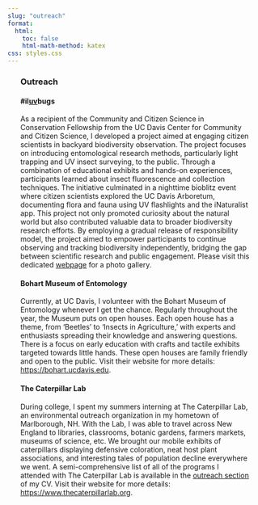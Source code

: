 ```yaml
---
slug: "outreach"
format:
  html:
    toc: false
    html-math-method: katex
css: styles.css
---
```


::: {#body style="width: 90%; margin: auto; font-weight: normal; text-align: left"}
### **Outreach**

#### **#il[uv]{.underline}bugs**

| As a recipient of the Community and Citizen Science in Conservation Fellowship from the UC Davis Center for Community and Citizen Science, I developed a project aimed at engaging citizen scientists in backyard biodiversity observation. The project focuses on introducing entomological research methods, particularly light trapping and UV insect surveying, to the public. Through a combination of educational exhibits and hands-on experiences, participants learned about insect fluorescence and collection techniques. The initiative culminated in a nighttime bioblitz event where citizen scientists explored the UC Davis Arboretum, documenting flora and fauna using UV flashlights and the iNaturalist app. This project not only promoted curiosity about the natural world but also contributed valuable data to broader biodiversity research efforts. By employing a gradual release of responsibility model, the project aimed to empower participants to continue observing and tracking biodiversity independently, bridging the gap between scientific research and public engagement. Please visit this dedicated [webpage](https://gracehorne.com/iluvbugs) for a photo gallery. 

#### **Bohart Museum of Entomology**

| Currently, at UC Davis, I volunteer with the Bohart Museum of Entomology whenever I get the chance. Regularly throughout the year, the Museum puts on open houses. Each open house has a theme, from 'Beetles' to 'Insects in Agriculture,' with experts and enthusiasts spreading their knowledge and answering questions. There is a focus on early education with crafts and tactile exhibits targeted towards little hands. These open houses are family friendly and open to the public. Visit their website for more details: <https://bohart.ucdavis.edu>.

#### **The Caterpillar Lab**

| During college, I spent my summers interning at The Caterpillar Lab, an environmental outreach organization in my hometown of Marlborough, NH. With the Lab, I was able to travel across New England to libraries, classrooms, botanic gardens, farmers markets, museums of science, etc. We brought our mobile exhibits of caterpillars displaying defensive coloration, neat host plant associations, and interesting tales of population decline everywhere we went. A semi-comprehensive list of all of the programs I attended with The Caterpillar Lab is available in the [outreach section](https://gracehorne.com/#outreach-extension) of my CV. Visit their website for more details: <https://www.thecaterpillarlab.org>.

#### 
:::
